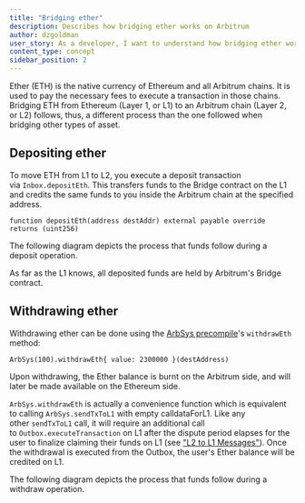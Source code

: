 ```yaml
---
title: "Bridging ether"
description: Describes how bridging ether works on Arbitrum
author: dzgoldman
user_story: As a developer, I want to understand how bridging ether works on Arbitrum
content_type: concept
sidebar_position: 2
---
```



Ether (ETH) is the native currency of Ethereum and all Arbitrum chains. It is used to pay the necessary fees to execute a transaction in those chains. Bridging ETH from Ethereum (Layer 1, or L1) to an Arbitrum chain (Layer 2, or L2) follows, thus, a different process than the one followed when bridging other types of asset.

## Depositing ether

To move ETH from L1 to L2, you execute a deposit transaction via `Inbox.depositEth`. This transfers funds to the Bridge contract on the L1 and credits the same funds to you inside the Arbitrum chain at the specified address.

```solidity
function depositEth(address destAddr) external payable override returns (uint256)
```

The following diagram depicts the process that funds follow during a deposit operation.

<DepositEthDiagram />

As far as the L1 knows, all deposited funds are held by Arbitrum's Bridge contract.

## Withdrawing ether

Withdrawing ether can be done using the [ArbSys precompile](/for-devs/dev-tools-and-resources/precompiles.mdx#arbsys)'s `withdrawEth` method:

```solidity
ArbSys(100).withdrawEth{ value: 2300000 }(destAddress)
```

Upon withdrawing, the Ether balance is burnt on the Arbitrum side, and will later be made available on the Ethereum side.

`ArbSys.withdrawEth` is actually a convenience function which is equivalent to calling `ArbSys.sendTxToL1` with empty calldataForL1. Like any other `sendTxToL1` call, it will require an additional call to `Outbox.executeTransaction` on L1 after the dispute period elapses for the user to finalize claiming their funds on L1 (see ["L2 to L1 Messages"](/arbos/l2-to-l1-messaging.mdx)). Once the withdrawal is executed from the Outbox, the user's Ether balance will be credited on L1.

The following diagram depicts the process that funds follow during a withdraw operation.

<WithdrawEthDiagram />
